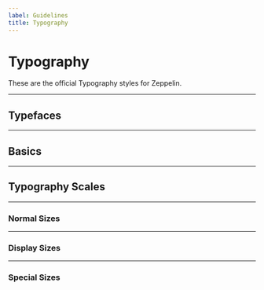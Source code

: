 ```yaml
---
label: Guidelines
title: Typography
---
```



# Typography

These are the official Typography styles for Zeppelin.

---

## Typefaces

<Typefaces />

---

## Basics

<Typography section="basics" />

---

## Typography Scales

---

### Normal Sizes

<Typography section="normal" />

---

### Display Sizes

<Typography section="display" />

---

### Special Sizes

<Typography section="special" />

